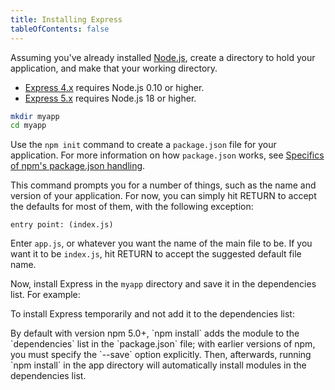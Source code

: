 ```yaml
---
title: Installing Express
tableOfContents: false
---
```


Assuming you've already installed [Node.js](https://nodejs.org/), create a directory to hold your application, and make that your working directory.

- [Express 4.x](/4x/api.html) requires Node.js 0.10 or higher.
- [Express 5.x](/5x/api.html) requires Node.js 18 or higher.

```bash
mkdir myapp
cd myapp
```

Use the `npm init` command to create a `package.json` file for your application.
For more information on how `package.json` works, see [Specifics of npm's package.json handling](https://docs.npmjs.com/files/package.json).

<PackageManagerCommand 
  npm="init"
  pnpm="init"
  bun="init"
/>


This command prompts you for a number of things, such as the name and version of your application.
For now, you can simply hit RETURN to accept the defaults for most of them, with the following exception:

```
entry point: (index.js)
```

Enter `app.js`, or whatever you want the name of the main file to be. If you want it to be `index.js`, hit RETURN to accept the suggested default file name.

Now, install Express in the `myapp` directory and save it in the dependencies list. For example:

<PackageManagerCommand 
  npm="add express"
  pnpm="add express"
  bun="add express"
/>

To install Express temporarily and not add it to the dependencies list:

<PackageManagerCommand 
  npm="install express --no-save"
  bun="add express"
/>


<div class="doc-box doc-info" markdown="1">
By default with version npm 5.0+, `npm install` adds the module to the `dependencies` list in the `package.json` file; with earlier versions of npm, you must specify the `--save` option explicitly. Then, afterwards, running `npm install` in the app directory will automatically install modules in the dependencies list.
</div>
